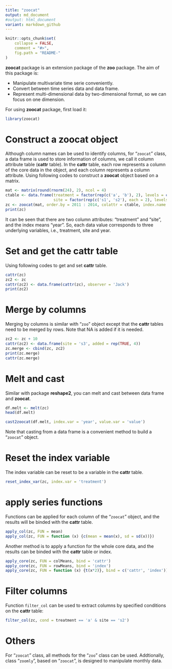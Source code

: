 ```yaml
---
title: "zoocat"
output: md_document
#output: html_document
variant: markdown_github
---
```


```r
knitr::opts_chunk$set(
    collapse = FALSE,
    comment = "#>",
    fig.path = "README-"
)
```

**zoocat** package is an extension package of the **zoo** package. The aim of this package is:

* Manipulate multivariate time serie conveniently.
* Convert between time series data and data frame.
* Represent multi-dimensional data by two-dimensional format, so we can focus on one dimension.

For using **zoocat** package, first load it:

```r
library(zoocat)
```

# Construct a **zoocat** object

Although column names can be used to identify columns, for "`zoocat`" class, a data frame is used to store information of columns, we call it column attribute table (**cattr** table).
In the **cattr** table, each row represents a column of the core data in the object, and each column represents a column attribute. 
Using following codes to construct a **zoocat** object based on a matrix.

```r
mat <- matrix(round(rnorm(24), 2), ncol = 4)
ctable <- data.frame(treatment = factor(rep(c('a', 'b'), 2), levels = c('a', 'b')), 
                     site = factor(rep(c('s1', 's2'), each = 2), levels = c('s1', 's2')))
zc <- zoocat(mat, order.by = 2011 : 2014, colattr = ctable, index.name = 'year')
print(zc)
```

It can be seen that there are two column attributes: "treatment" and "site", and the index means "year".
So, each data value corresponds to three underlying variables, i.e., treatment, site and year.

# Set and get the **cattr** table

Using following codes to get and set **cattr** table.

```r
cattr(zc)
zc2 <- zc
cattr(zc2) <- data.frame(cattr(zc), observer = 'Jack')
print(zc2)
```


# Merge by columns

Merging by columns is similar with "`zoo`" object except that the **cattr** tables need to be merged by rows.
Note that NA is added if it is needed.

```r
zc2 <- zc + 10
cattr(zc2) <- data.frame(site = 's3', added = rep(TRUE, 4))
zc.merge <- cbind(zc, zc2)
print(zc.merge)
cattr(zc.merge)
```


# Melt and cast

Similar with package **reshape2**, you can melt and cast between data frame and **zoocat**.

```r
df.melt <- melt(zc)
head(df.melt)
```

```r
cast2zoocat(df.melt, index.var = 'year', value.var = 'value')
```

Note that casting from a data frame is a convenient method to build a "`zoocat`" object.


# Reset the index variable

The index variable can be reset to be a variable in the **cattr** table.

```r
reset_index_var(zc, index.var = 'treatment')
```

# apply series functions

Functions can be applied for each column of the "`zoocat`" object, and the results will be binded with the **cattr** table.

```r
apply_col(zc, FUN = mean)
apply_col(zc, FUN = function (x) {c(mean = mean(x), sd = sd(x))})
```

Another method is to apply a function for the whole core data, and the results can be binded with the **cattr** table or index.

```r
apply_core(zc, FUN = colMeans, bind = 'cattr')
apply_core(zc, FUN = rowMeans, bind = 'index')
apply_core(zc, FUN = function (x) {t(x*2)}, bind = c('cattr', 'index'))
```


# Filter columns

Function `filter_col` can be used to extract columns by specified conditions on the **cattr** table:

```r
filter_col(zc, cond = treatment == 'a' & site == 's2')
```



# Others

For "`zoocat`" class, all methods for the "`zoo`" class can be used.
Addtionally, class "`zoomly`", based on "`zoocat`", is designed to manipulate monthly data.
 
